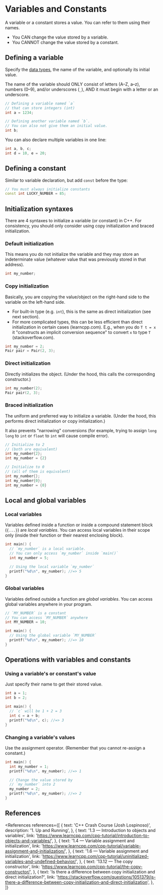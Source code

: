 
# Variables and Constants

A variable or a constant stores a value. You can refer to them using their names.

- You CAN change the value stored by a variable.
- You CANNOT change the value stored by a constant.

## Defining a variable

Specify the [data types](/prog/cpp/types/primitive), the name of the variable, and optionally its initial value.

The name of the variable should ONLY consist of letters (A&ndash;Z, a&ndash;z), numbers (0&ndash;9), and/or underscores (`_`), AND it must begin with a letter or an underscore.

```cpp
// Defining a variable named `a`
// that can store integers (int)
int a = 1234;

// Defining another variable named `b`.
// You can also not give them an initial value.
int b;
```

You can also declare multiple variables in one line:

```cpp
int a, b, c;
int d = 10, e = 20;
```

## Defining a constant

Similar to variable declaration, but add `const` before the type:

```cpp
// You must always initialize constants
const int LUCKY_NUMBER = 85;
```

## Initialization syntaxes

There are 4 syntaxes to initialize a variable (or constant) in C++. For consistency, you should only consider using copy initialization and braced initialization.

### Default initialization

This means you do not initialize the variable and they may store an indeterminate value (whatever value that was previously stored in that address).

```cpp
int my_number;
```

### Copy initialization

Basically, you are copying the value/object on the right-hand side to the variable on the left-hand side.

- For built-in type (e.g. `int`), this is the same as direct initialization (see next section).
- For more complicated types, this can be less efficient than direct initialization in certain cases (learncpp.com). E.g., when you do `T t = x` it "constructs an implicit conversion sequence" to convert `x` to type `T` (stackoverflow.com).

```cpp
int my_number = 2;
Pair pair = Pair(2, 3);
```

### Direct initialization

Directly initializes the object. (Under the hood, this calls the corresponding constructor.)

```cpp
int my_number(2);
Pair pair(2, 3);
```

### Braced initialization

The uniform and preferred way to initialize a variable. (Under the hood, this performs direct initialization or copy initialization.)

It also prevents "narrowing" conversions (for example, trying to assign `long long` to `int` or `float` to `int` will cause compile error).

```cpp
// Initialize to 2
// (both are equivalent)
int my_number{2};
int my_number = {2}

// Initialize to 0
// (all of them is equivalent)
int my_number{};
int my_number{0};
int my_number = {0}
```

## Local and global variables

### Local variables

Variables defined inside a function or inside a compound statement block (`{...}`) are _local variables_. You can access local variables in their scope only (inside their function or their nearest enclosing block).

```cpp
int main() {
  // `my_number` is a local variable.
  // You can only access `my_number` inside `main()`
  int my_number = 5;

  // Using the local variable `my_number`
  printf("%d\n", my_number); //=> 5
}
```

### Global variables

Variables defined outside a function are _global variables_. You can access global variables anywhere in your program.

```cpp
// `MY_NUMBER` is a constant
// You can access `MY_NUMBER` anywhere
int MY_NUMBER = 10;

int main() {
  // Using the global variable `MY_NUMBER`
  printf("%d\n", my_number); //=> 10
}
```

## Operations with variables and constants

### Using a variable's or constant's value

Just specify their name to get their stored value.

```cpp
int a = 1;
int b = 2;

int main() {
  // `c` will be 1 + 2 = 3
  int c = a + b;
  printf("%d\n", c); //=> 3
}
```

### Changing a variable's values

Use the assignment operator. (Remember that you cannot re-assign a constant.)

```cpp
int main() {
  int my_number = 1;
  printf("%d\n", my_number); //=> 1

  // Change the value stored by
  // `my_number` into 2
  my_number = 2;
  printf("%d\n", my_number); //=> 2
}
```

## References

<References
  references={[
    {
      text: 'C++ Crash Course (Josh Lospinoso)',
      description: '1. Up and Running',
    },
    {
      text: '1.3 — Introduction to objects and variables',
      link: 'https://www.learncpp.com/cpp-tutorial/introduction-to-objects-and-variables/',
    },
    {
      text: '1.4 — Variable assignment and initialization',
      link: 'https://www.learncpp.com/cpp-tutorial/variable-assignment-and-initialization/',
    },
    {
      text: '1.6 — Variable assignment and initialization',
      link: 'https://www.learncpp.com/cpp-tutorial/uninitialized-variables-and-undefined-behavior/',
    },
    {
      text: '13.12 — The copy constructor',
      link: 'https://www.learncpp.com/cpp-tutorial/the-copy-constructor/',
    },
    {
      text: 'Is there a difference between copy initialization and direct initialization?',
      link:
        'https://stackoverflow.com/questions/1051379/is-there-a-difference-between-copy-initialization-and-direct-initialization',
    },
  ]}
></References>
